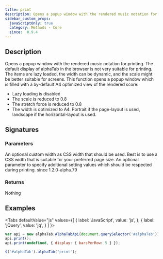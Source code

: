 ```yaml
---
title: print
description: Opens a popup window with the rendered music notation for printing.
sidebar_custom_props:
  javaScriptOnly: true
  category: Methods - Core
  since:  0.9.4
---
```



<SinceBadge since="0.9.4" />


## Description
Opens a popup window with the rendered music notation for printing. The default display of alphaTab in the browser is not very 
suitable for printing. The items are lazy loaded, the width can be dynamic, and the scale might be better suitable for screens.
This function opens a popup window which is filled with a by-default A4 optimized view of the rendered score: 

* Lazy loading is disabled
* The scale is reduced to 0.8
* The stretch force is reduced to 0.8
* The width is optimized to A4. Portrait if the page-layout is used, landscape if the horizontal-layout is used.

## Signatures

<TypeTable>
    <TypeRow type="js" name="function print()" />
    <TypeRow type="js" name="function print(width)" />
    <TypeRow type="js" name="function print(width, additionalSettings)" />
    <TypeRow type="jquery" name="alphaTab('print')" />
    <TypeRow type="jquery" name="alphaTab('print', width, additionalSettings)" />
</TypeTable>

### Parameters

<ParameterTable>
    <ParameterRow platform="js-jquery" name="width" type="string">
        An optional custom width as CSS width that should be used. Best is to use a CSS width that is suitable for your preferred page size.
    </ParameterRow>
    <ParameterRow platform="js-jquery" name="additionalSettings" type="object">
        An optional parameter to specify additional setting values which should be respected during printing. 
        <span class="badge badge--info">since 1.2.0-alpha.79</span>
    </ParameterRow>
</ParameterTable>

### Returns
Nothing

## Examples

<Tabs
  defaultValue="js"
  values={[
    { label: 'JavaScript', value: 'js', },
    { label: 'jQuery', value: 'jq', }
  ]
}>
<TabItem value="js">

```js
var api = new alphaTab.AlphaTabApi(document.querySelector('#alphaTab'));
api.print();
api.print(undefined, { display: { barsPerRow: 5 } });
```

</TabItem>
<TabItem value="jq">

```js
$('#alphaTab').alphaTab('print');
```

</TabItem>
</Tabs>